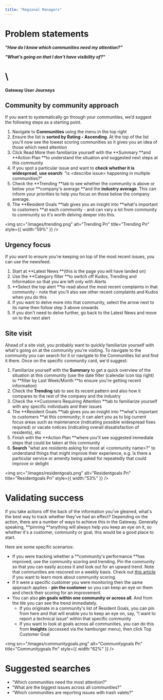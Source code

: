 ```yaml
---
title: "Regional Managers"
---
```


# **Problem statements**

**_"How do I know which communities need my attention?"_**

**_"What's going on that I don't have visibility of?"_**

# \
**Gateway User Journeys**

## **Community by community approach**

If you want to systematically go through your communities, we’d suggest the following steps as a starting point.

1. Navigate to **Communities** using the menu in the top right
2. Ensure the list is **sorted by Rating - Ascending**. At the top of the list you'll now see the lowest scoring communities so it gives you an idea of those which need attention
3. Click Read More then familiarize yourself with the **Summary **and **Action Plan **to understand the situation and suggested next steps at this community
4. If you spot a particular issue and want to **check whether it is widespread**, **use search**: "is \<describe issue\> happening in multiple communities?"
5. Check the **Trending **tab to see whether the community is above or below your **company's average **and the **industry average**. This can inform your priorities to help you focus on those below the company average.
6. The **Resident Goals **tab gives you an insight into **what's important to customers **at each community - and can vary a lot from community to community so it's worth delving deeper into this.

<img
  src="/images/trending.png"
  alt="Trending Pn"
  title="Trending Pn"
  style={{ width:"59%" }}
/>

## **Urgency focus**

If you want to ensure you're keeping on top of the most recent issues, you can use the newsfeed.

1. Start at **Latest News **(this is the page you will have landed on)
2. Use the **Category filter **to switch off Kudos, Trending and Information so that you are left only with Alerts
3. **Select the top alert **to read about the most recent complaints in that community - note that you'll also see other recent complaints and Kudos when you do this
4. If you want to delve more into that community, select the arrow next to its name then follow step 3 above onwards
5. If you don't need to delve further, go back to the Latest News and move on to the next alert

## **Site visit**

Ahead of a site visit, you probably want to quickly familiarize yourself with what's going on at the community you're visiting. To navigate to the community you can search for it or navigate to the Communities list and find it there. Once on the specific community card, we'd suggest:

1. Familiarize yourself with the **Summary** to get a quick overview of the situation at this community (use the date filter (calendar icon top right) to **filter by Last Week/Month **to ensure you're getting recent information)
2. Check the **Trending** tab to see its recent pattern and also how it compares to the rest of the company and the industry
3. Check the **Customers Requiring Attention **tab to familiarize yourself with any specific individuals and their issues
4. The **Resident Goals **tab gives you an insight into **what's important to customers **at this community; it can alert you as to big current focus areas such as maintenance (indicating possible widespread fixes required) or vacate notices (indicating overall dissatisfaction of residents), etc
5. Finish with the **Action Plan **where you'll see suggested immediate steps that could be taken at this community
6. **Search** "what are residents asking for most at \<community name\>?" to understand things that might improve their experience, e.g. Is there a particular service or amenity being asked for repeatedly that could improve or delight

<img
  src="/images/residentgoals.png"
  alt="Residentgoals Pn"
  title="Residentgoals Pn"
  style={{ width:"53%" }}
/>

# **Validating success**

If you take actions off the back of the information you've gleaned, what's the best way to track whether they've had an effect? Depending on the action, there are a number of ways to achieve this in the Gateway. Generally speaking, **pinning **anything will always help you keep an eye on it, so whether it's a customer, community or goal, this would be a good place to start.

Here are some specific scenarios:

- If you were tracking whether a **community's performance **has improved, use the community scoring and trending. Pin the community so that you can easily access it and look out for an upward trend. Note that communities are rescored on a weekly basis. Check out [<u>this article</u>](https://help.travtus.com/en/articles/9178113-community-scoring-and-trending) if you want to learn more about community scoring.
- If it were a specific customer you were monitoring then the same approach applies - **pin the customer** so you can keep an eye on them and check their scoring for an improvement.
- You can also **pin goals within one community or across all**. And from the tile you can see the trend immediately.
  - If you originate in a community's list of Resident Goals, you can pin from here and that will enable you to keep an eye on, say, "I want to report a technical issue" within that specific community
  - If you want to look at goals across all communities, you can do this from **Insights** (accessed via the hamburger menu), then click Top Customer Goal

<img
  src="/images/communitygoals.png"
  alt="Communitygoals Pn"
  title="Communitygoals Pn"
  style={{ width:"62%" }}
/>

# **Suggested searches**

- "Which communities need the most attention?"
- "What are the biggest issues across all communities?"
- "Which communities are reporting issues with trash valets?"